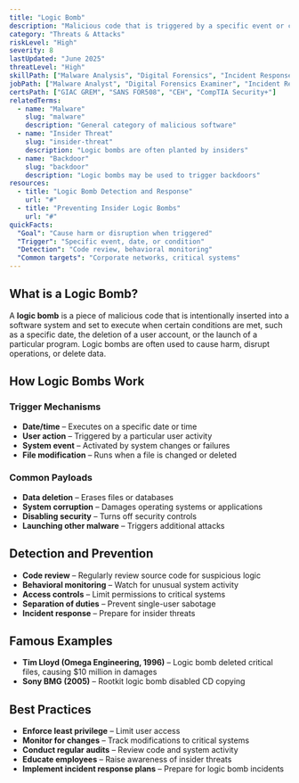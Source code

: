 ```yaml
---
title: "Logic Bomb"
description: "Malicious code that is triggered by a specific event or condition, often causing harm or disruption"
category: "Threats & Attacks"
riskLevel: "High"
severity: 8
lastUpdated: "June 2025"
threatLevel: "High"
skillPath: ["Malware Analysis", "Digital Forensics", "Incident Response", "Security Fundamentals"]
jobPath: ["Malware Analyst", "Digital Forensics Examiner", "Incident Responder", "Security Analyst"]
certsPath: ["GIAC GREM", "SANS FOR508", "CEH", "CompTIA Security+"]
relatedTerms:
  - name: "Malware"
    slug: "malware"
    description: "General category of malicious software"
  - name: "Insider Threat"
    slug: "insider-threat"
    description: "Logic bombs are often planted by insiders"
  - name: "Backdoor"
    slug: "backdoor"
    description: "Logic bombs may be used to trigger backdoors"
resources:
  - title: "Logic Bomb Detection and Response"
    url: "#"
  - title: "Preventing Insider Logic Bombs"
    url: "#"
quickFacts:
  "Goal": "Cause harm or disruption when triggered"
  "Trigger": "Specific event, date, or condition"
  "Detection": "Code review, behavioral monitoring"
  "Common targets": "Corporate networks, critical systems"
---
```


## What is a Logic Bomb?

A **logic bomb** is a piece of malicious code that is intentionally inserted into a software system and set to execute when certain conditions are met, such as a specific date, the deletion of a user account, or the launch of a particular program. Logic bombs are often used to cause harm, disrupt operations, or delete data.

## How Logic Bombs Work

### **Trigger Mechanisms**
- **Date/time** – Executes on a specific date or time
- **User action** – Triggered by a particular user activity
- **System event** – Activated by system changes or failures
- **File modification** – Runs when a file is changed or deleted

### **Common Payloads**
- **Data deletion** – Erases files or databases
- **System corruption** – Damages operating systems or applications
- **Disabling security** – Turns off security controls
- **Launching other malware** – Triggers additional attacks

## Detection and Prevention

- **Code review** – Regularly review source code for suspicious logic
- **Behavioral monitoring** – Watch for unusual system activity
- **Access controls** – Limit permissions to critical systems
- **Separation of duties** – Prevent single-user sabotage
- **Incident response** – Prepare for insider threats

## Famous Examples

- **Tim Lloyd (Omega Engineering, 1996)** – Logic bomb deleted critical files, causing $10 million in damages
- **Sony BMG (2005)** – Rootkit logic bomb disabled CD copying

## Best Practices

- **Enforce least privilege** – Limit user access
- **Monitor for changes** – Track modifications to critical systems
- **Conduct regular audits** – Review code and system activity
- **Educate employees** – Raise awareness of insider threats
- **Implement incident response plans** – Prepare for logic bomb incidents 